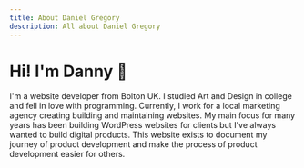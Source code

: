 ```yaml
---
title: About Daniel Gregory
description: All about Daniel Gregory
---
```


# Hi! I'm Danny 👋

I'm a website developer from Bolton UK. I studied Art and Design in college and
fell in love with programming. Currently, I work for a local marketing agency
creating building and maintaining websites. My main focus for many years has
been building WordPress websites for clients but I've always wanted to build
digital products. This website exists to document my journey of product
development and make the process of product development easier for others.
